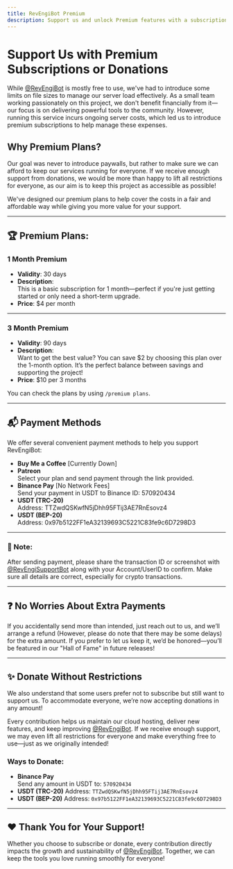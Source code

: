 ```yaml
---
title: RevEngiBot Premium
description: Support us and unlock Premium features with a subscription or donation.
---
```


# Support Us with Premium Subscriptions or Donations

While [@RevEngiBot](https://t.me/RevEngiBot) is mostly free to use, we've had to introduce some limits on file sizes to manage our server load effectively. As a small team working passionately on this project, we don't benefit financially from it—our focus is on delivering powerful tools to the community. However, running this service incurs ongoing server costs, which led us to introduce premium subscriptions to help manage these expenses.

## Why Premium Plans?

Our goal was never to introduce paywalls, but rather to make sure we can afford to keep our services running for everyone. If we receive enough support from donations, we would be more than happy to lift all restrictions for everyone, as our aim is to keep this project as accessible as possible!

We've designed our premium plans to help cover the costs in a fair and affordable way while giving you more value for your support.

---

## 🏆 Premium Plans:

### 1 Month Premium  
- **Validity**: 30 days  
- **Description**:  
  This is a basic subscription for 1 month—perfect if you're just getting started or only need a short-term upgrade.  
- **Price**: $4 per month  

---

### 3 Month Premium  
- **Validity**: 90 days  
- **Description**:  
  Want to get the best value? You can save $2 by choosing this plan over the 1-month option. It’s the perfect balance between savings and supporting the project!  
- **Price**: $10 per 3 months  

You can check the plans by using `/premium plans`.

---

## 📬 Payment Methods

We offer several convenient payment methods to help you support RevEngiBot:

- **Buy Me a Coffee** [Currently Down]
- **Patreon**  
  Select your plan and send payment through the link provided.  
- **Binance Pay** [No Network Fees]  
  Send your payment in USDT to Binance ID: 570920434  
- **USDT (TRC-20)**  
  Address: TTZwdQSKwfN5jDhh95FTij3AE7RnEsovz4  
- **USDT (BEP-20)**  
  Address: 0x97b5122FF1eA32139693C5221C83fe9c6D7298D3  

---

### 📝 Note:
After sending payment, please share the transaction ID or screenshot with [@RevEngiSupportBot](https://t.me/RevEngiSupportBot) along with your Account/UserID to confirm. Make sure all details are correct, especially for crypto transactions.

---

## ❓ No Worries About Extra Payments

If you accidentally send more than intended, just reach out to us, and we’ll arrange a refund (However, please do note that there may be some delays) for the extra amount. If you prefer to let us keep it, we’d be honored—you’ll be featured in our "Hall of Fame" in future releases!

---

## ✨ Donate Without Restrictions

We also understand that some users prefer not to subscribe but still want to support us. To accommodate everyone, we’re now accepting donations in any amount!

Every contribution helps us maintain our cloud hosting, deliver new features, and keep improving [@RevEngiBot](https://t.me/RevEngiBot). If we receive enough support, we may even lift all restrictions for everyone and make everything free to use—just as we originally intended!

### Ways to Donate:
- **Binance Pay**  
  Send any amount in USDT to: `570920434`
- **USDT (TRC-20)**
  Address: `TTZwdQSKwfN5jDhh95FTij3AE7RnEsovz4`
- **USDT (BEP-20)**
  Address: `0x97b5122FF1eA32139693C5221C83fe9c6D7298D3`

---

## ❤️ Thank You for Your Support!

Whether you choose to subscribe or donate, every contribution directly impacts the growth and sustainability of [@RevEngiBot](https://t.me/RevEngiBot). Together, we can keep the tools you love running smoothly for everyone!

